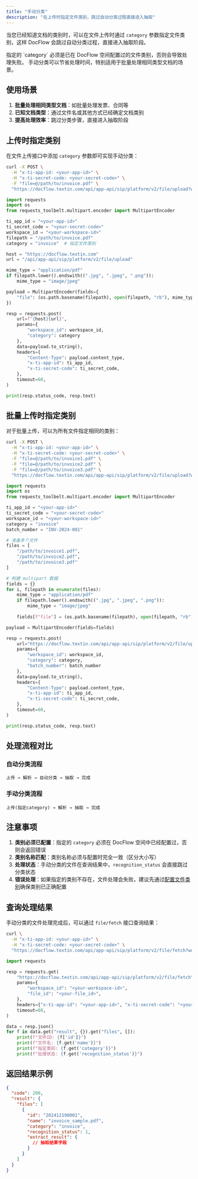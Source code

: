 ```yaml
---
title: "手动分类"
description: "在上传时指定文件类别，跳过自动分类过程直接进入抽取"
---
```


当您已经知道文档的类别时，可以在文件上传时通过 `category` 参数指定文件类别，这样 DocFlow 会跳过自动分类过程，直接进入抽取阶段。

<Tip>
指定的 `category` 必须是已在 DocFlow 空间配置过的文件类别，否则会导致处理失败。
</Tip>

<Tip>
手动分类可以节省处理时间，特别适用于批量处理相同类型文档的场景。
</Tip>

## 使用场景

1. **批量处理相同类型文档**：如批量处理发票、合同等
2. **已知文档类型**：通过文件名或其他方式已经确定文档类别
3. **提高处理效率**：跳过分类步骤，直接进入抽取阶段

## 上传时指定类别

在文件上传接口中添加 `category` 参数即可实现手动分类：

<CodeGroup>

```bash curl icon=terminal wrap
curl -X POST \
  -H "x-ti-app-id: <your-app-id>" \
  -H "x-ti-secret-code: <your-secret-code>" \
  -F "file=@/path/to/invoice.pdf" \
  "https://docflow.textin.com/api/app-api/sip/platform/v2/file/upload?workspace_id=<your-workspace-id>&category=invoice"
```

```python Python icon=python expandable lines
import requests
import os
from requests_toolbelt.multipart.encoder import MultipartEncoder

ti_app_id = "<your-app-id>"
ti_secret_code = "<your-secret-code>"
workspace_id = "<your-workspace-id>"
filepath = "/path/to/invoice.pdf"
category = "invoice"  # 指定文件类别

host = "https://docflow.textin.com"
url = "/api/app-api/sip/platform/v2/file/upload"

mime_type = "application/pdf"
if filepath.lower().endswith((".jpg", ".jpeg", ".png")):
    mime_type = "image/jpeg"

payload = MultipartEncoder(fields={
    "file": (os.path.basename(filepath), open(filepath, "rb"), mime_type)
})

resp = requests.post(
    url=f"{host}{url}",
    params={
        "workspace_id": workspace_id,
        "category": category
    },
    data=payload.to_string(),
    headers={
        "Content-Type": payload.content_type,
        "x-ti-app-id": ti_app_id,
        "x-ti-secret-code": ti_secret_code,
    },
    timeout=60,
)

print(resp.status_code, resp.text)
```

</CodeGroup>

## 批量上传时指定类别

对于批量上传，可以为所有文件指定相同的类别：

<CodeGroup>

```bash curl icon=terminal wrap
curl -X POST \
  -H "x-ti-app-id: <your-app-id>" \
  -H "x-ti-secret-code: <your-secret-code>" \
  -F "file=@/path/to/invoice1.pdf" \
  -F "file=@/path/to/invoice2.pdf" \
  -F "file=@/path/to/invoice3.pdf" \
  "https://docflow.textin.com/api/app-api/sip/platform/v2/file/upload?workspace_id=<your-workspace-id>&category=invoice&batch_number=INV-2024-001"
```

```python Python icon=python expandable lines
import requests
import os
from requests_toolbelt.multipart.encoder import MultipartEncoder

ti_app_id = "<your-app-id>"
ti_secret_code = "<your-secret-code>"
workspace_id = "<your-workspace-id>"
category = "invoice"
batch_number = "INV-2024-001"

# 准备多个文件
files = [
    "/path/to/invoice1.pdf",
    "/path/to/invoice2.pdf", 
    "/path/to/invoice3.pdf"
]

# 构建 multipart 数据
fields = {}
for i, filepath in enumerate(files):
    mime_type = "application/pdf"
    if filepath.lower().endswith((".jpg", ".jpeg", ".png")):
        mime_type = "image/jpeg"
    
    fields[f"file"] = (os.path.basename(filepath), open(filepath, "rb"), mime_type)

payload = MultipartEncoder(fields=fields)

resp = requests.post(
    url="https://docflow.textin.com/api/app-api/sip/platform/v2/file/upload",
    params={
        "workspace_id": workspace_id,
        "category": category,
        "batch_number": batch_number
    },
    data=payload.to_string(),
    headers={
        "Content-Type": payload.content_type,
        "x-ti-app-id": ti_app_id,
        "x-ti-secret-code": ti_secret_code,
    },
    timeout=60,
)

print(resp.status_code, resp.text)
```

</CodeGroup>

## 处理流程对比

### 自动分类流程
```
上传 → 解析 → 自动分类 → 抽取 → 完成
```

### 手动分类流程
```
上传(指定category) → 解析 → 抽取 → 完成
```

## 注意事项

1. **类别必须已配置**：指定的 `category` 必须在 DocFlow 空间中已经配置过，否则会返回错误
2. **类别名称匹配**：类别名称必须与配置时完全一致（区分大小写）
3. **处理状态**：手动分类的文件在查询结果中，`recognition_status` 会直接跳过分类状态
4. **错误处理**：如果指定的类别不存在，文件处理会失败，建议先通过[配置文件类别](../08-faq/setup_category)确保类别已正确配置

## 查询处理结果

手动分类的文件处理完成后，可以通过 `file/fetch` 接口查询结果：

<CodeGroup>

```bash curl icon=terminal wrap
curl \
  -H "x-ti-app-id: <your-app-id>" \
  -H "x-ti-secret-code: <your-secret-code>" \
  "https://docflow.textin.com/api/app-api/sip/platform/v2/file/fetch?workspace_id=<your-workspace-id>&file_id=<your-file-id>"
```

```python Python icon=python expandable lines
import requests

resp = requests.get(
    "https://docflow.textin.com/api/app-api/sip/platform/v2/file/fetch",
    params={
        "workspace_id": "<your-workspace-id>",
        "file_id": "<your-file_id>",
    },
    headers={"x-ti-app-id": "<your-app-id>", "x-ti-secret-code": "<your-secret-code>"},
    timeout=60,
)

data = resp.json()
for f in data.get("result", {}).get("files", []):
    print(f"文件ID: {f['id']}")
    print(f"文件名: {f.get('name')}")
    print(f"指定类别: {f.get('category')}")
    print(f"处理状态: {f.get('recognition_status')}")
```

</CodeGroup>

## 返回结果示例

```json expandable
{
  "code": 200,
  "result": {
    "files": [
      {
        "id": "202412190001",
        "name": "invoice_sample.pdf",
        "category": "invoice",
        "recognition_status": 1,
        "extract_result": {
          // 抽取结果字段
        }
      }
    ]
  }
}
```
